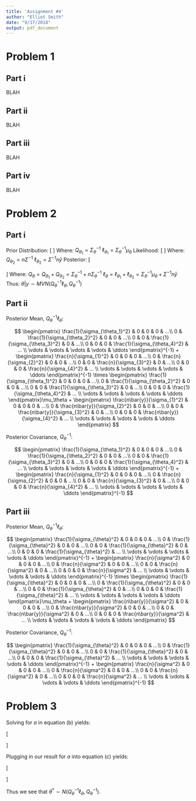 ```yaml
---
title: 'Assignment #4'
author: "Elliot Smith"
date: "9/17/2018"
output: pdf_document
---
```


# Problem 1

## Part i

BLAH

## Part ii

BLAH

## Part iii

BLAH

## Part iv

BLAH

# Problem 2

## Part i

Prior Distribution:
\newline
\[
\begin{aligned}
p(\theta) & \propto exp\bigg[-\frac{1}{2}\big(\theta - \mu_\theta\big)^{T}\Sigma_\theta^{-1}(\theta - \mu_\theta)\bigg] \\
& \propto exp\bigg[-\frac{1}{2}\big(\theta^{T}\Sigma_\theta^{-1}{\theta} - 2\theta^{T}\Sigma_\theta^{-1}\mu_\theta + \mu_\theta^{T}\Sigma_\theta^{-1}\mu_\theta\bigg] \\
& \propto exp\bigg[-\frac{1}{2}\big(\theta^{T}\Sigma_\theta^{-1}{\theta} - 2\theta^{T}\Sigma_\theta^{-1}\mu_\theta + \mu_\theta^{T}\Sigma_\theta^{-1}\mu_\theta\big)\bigg] \\
& \propto exp\bigg[-\frac{1}{2}\big(\theta^{T}\Sigma_\theta^{-1}{\theta} - 2\theta^{T}\Sigma_\theta^{-1}\mu_\theta\big)\bigg] \\
& \propto exp\bigg[-\frac{1}{2}\big(\theta^{T}Q_{\theta_1}{\theta} - 2\theta^{T}\ell_{\theta_1}\big)\bigg] \\
\end{aligned}
\]
\newline
Where:
\newline
\newline
$Q_{\theta_1} = \Sigma_\theta^{-1}$
\newline
$\ell_{\theta_1} = \Sigma_\theta^{-1}\mu_\theta$
\newline
\newline
\newline
Likelihood:
\newline
\[
\begin{aligned}
p(y|\theta) & \propto exp\bigg[-\frac{1}{2}\bigg(\sum_{i=1}^n y_i^{T}\Sigma^{-1}y_i - 2\sum_{i=1}^n \theta^T{\Sigma^{-1}}y_i + \sum_{i=1}^n \theta^T \Sigma^{-1}\theta \bigg)\bigg] \\
& \propto exp\bigg[-\frac{1}{2}\bigg(\theta^T n\Sigma^{-1}\theta - 2 \theta^T{\Sigma^{-1}}n{\bar{y}}\bigg)\bigg] \\
& \propto exp\bigg[-\frac{1}{2}\bigg(\theta^TQ_{\theta_2}\theta - 2 \theta^T\ell_{\theta_2}\bigg)\bigg] \\
\end{aligned}
\]
\newline
Where:
\newline
\newline
$Q_{\theta_2} = n\Sigma^{-1}$
\newline
$\ell_{\theta_2} = \Sigma^{-1}n\bar{y}$
\newline
\newline
\newline
Posterior:
\newline
\[
\begin{aligned}
p(\theta|y) & \propto exp\bigg[-\frac{1}{2}\big(\theta^{T}Q_{\theta_1}{\theta} - 2\theta^{T}\ell_{\theta_1}\big)\bigg] \times
exp\bigg[-\frac{1}{2}\bigg(\theta^TQ_{\theta_2}\theta - 2 \theta^T\ell_{\theta_2}\bigg)\bigg] \\
& \propto exp\bigg[-\frac{1}{2}\theta^TQ_{\theta_1}\theta + \theta^T\ell_{\theta_1} -\frac{1}{2}\theta^TQ_{\theta_2}\theta + \theta^T\ell_{\theta_2}\bigg] \\
& \propto exp\bigg[\theta^T\big(\ell_{\theta_1} + \ell_{\theta_2}\big) - \frac{1}{2}\theta^T\big(Q_{\theta_1} + Q_{\theta_2}\big)\theta\bigg] \\
& \propto exp\bigg[-\frac{1}{2}\big(\theta^TQ_\theta\theta - 2\theta^T\ell_\theta\big)\bigg] \\
\end{aligned}
\]
\newline
Where:
\newline
\newline
$Q_{\theta} = Q_{\theta_1} + Q_{\theta_2} = \Sigma_\theta^{-1} + n\Sigma_\theta^{-1}$
\newline
$\ell_{\theta} = \ell_{\theta_1} + \ell_{\theta_2} = \Sigma_\theta^{-1}\mu_\theta + \Sigma^{-1}n\bar{y}$
\newline
\newline
Thus:
\newline
\newline
$\theta|y \sim MVN(Q_\theta^{-1}\ell_\theta, Q_\theta^{-1})$

## Part ii

Posterior Mean, $Q_\theta^{-1}\ell_\theta$:

$$
\begin{pmatrix} 
\frac{1}{\sigma_{\theta_1}^2} & 0 & 0 & 0 & ...\\ 
0 & \frac{1}{\sigma_{\theta_2}^2} & 0 & 0 & ...\\ 
0 & 0 & \frac{1}{\sigma_{\theta_3}^2} & 0 & ...\\ 
0 & 0 & 0 & \frac{1}{\sigma_{\theta_4}^2} & ... \\
\vdots & \vdots & \vdots & \vdots & \ddots
\end{pmatrix}^{-1}
+
\begin{pmatrix} 
\frac{n}{\sigma_{1}^2} & 0 & 0 & 0 & ...\\ 
0 & \frac{n}{\sigma_{2}^2} & 0 & 0 & ...\\ 
0 & 0 & \frac{n}{\sigma_{3}^2} & 0 & ...\\ 
0 & 0 & 0 & \frac{n}{\sigma_{4}^2} & ... \\
\vdots & \vdots & \vdots & \vdots & \ddots
\end{pmatrix}^{-1}
\times
\begin{pmatrix} 
\frac{1}{\sigma_{\theta_1}^2} & 0 & 0 & 0 & ...\\ 
0 & \frac{1}{\sigma_{\theta_2}^2} & 0 & 0 & ...\\ 
0 & 0 & \frac{1}{\sigma_{\theta_3}^2} & 0 & ...\\ 
0 & 0 & 0 & \frac{1}{\sigma_{\theta_4}^2} & ... \\
\vdots & \vdots & \vdots & \vdots & \ddots
\end{pmatrix}\mu_\theta
+
\begin{pmatrix} 
\frac{n\bar{y}}{\sigma_{1}^2} & 0 & 0 & 0 & ...\\ 
0 & \frac{n\bar{y}}{\sigma_{2}^2} & 0 & 0 & ...\\ 
0 & 0 & \frac{n\bar{y}}{\sigma_{3}^2} & 0 & ...\\ 
0 & 0 & 0 & \frac{n\bar{y}}{\sigma_{4}^2} & ... \\
\vdots & \vdots & \vdots & \vdots & \ddots
\end{pmatrix}
$$

Posterior Covariance, $Q_\theta^{-1}$:

$$
\begin{pmatrix} 
\frac{1}{\sigma_{\theta_1}^2} & 0 & 0 & 0 & ...\\ 
0 & \frac{1}{\sigma_{\theta_2}^2} & 0 & 0 & ...\\ 
0 & 0 & \frac{1}{\sigma_{\theta_3}^2} & 0 & ...\\ 
0 & 0 & 0 & \frac{1}{\sigma_{\theta_4}^2} & ... \\
\vdots & \vdots & \vdots & \vdots & \ddots
\end{pmatrix}^{-1}
+
\begin{pmatrix} 
\frac{n}{\sigma_{1}^2} & 0 & 0 & 0 & ...\\ 
0 & \frac{n}{\sigma_{2}^2} & 0 & 0 & ...\\ 
0 & 0 & \frac{n}{\sigma_{3}^2} & 0 & ...\\ 
0 & 0 & 0 & \frac{n}{\sigma_{4}^2} & ... \\
\vdots & \vdots & \vdots & \vdots & \ddots
\end{pmatrix}^{-1}
$$

## Part iii

Posterior Mean, $Q_\theta^{-1}\ell_\theta$:

$$
\begin{pmatrix} 
\frac{1}{\sigma_{\theta}^2} & 0 & 0 & 0 & ...\\ 
0 & \frac{1}{\sigma_{\theta}^2} & 0 & 0 & ...\\ 
0 & 0 & \frac{1}{\sigma_{\theta}^2} & 0 & ...\\ 
0 & 0 & 0 & \frac{1}{\sigma_{\theta}^2} & ... \\
\vdots & \vdots & \vdots & \vdots & \ddots
\end{pmatrix}^{-1}
+
\begin{pmatrix} 
\frac{n}{\sigma^2} & 0 & 0 & 0 & ...\\ 
0 & \frac{n}{\sigma^2} & 0 & 0 & ...\\ 
0 & 0 & \frac{n}{\sigma^2} & 0 & ...\\ 
0 & 0 & 0 & \frac{n}{\sigma^2} & ... \\
\vdots & \vdots & \vdots & \vdots & \ddots
\end{pmatrix}^{-1}
\times
\begin{pmatrix} 
\frac{1}{\sigma_{\theta}^2} & 0 & 0 & 0 & ...\\ 
0 & \frac{1}{\sigma_{\theta}^2} & 0 & 0 & ...\\ 
0 & 0 & \frac{1}{\sigma_{\theta}^2} & 0 & ...\\ 
0 & 0 & 0 & \frac{1}{\sigma_{\theta}^2} & ... \\
\vdots & \vdots & \vdots & \vdots & \ddots
\end{pmatrix}\mu_\theta
+
\begin{pmatrix} 
\frac{n\bar{y}}{\sigma^2} & 0 & 0 & 0 & ...\\ 
0 & \frac{n\bar{y}}{\sigma^2} & 0 & 0 & ...\\ 
0 & 0 & \frac{n\bar{y}}{\sigma^2} & 0 & ...\\ 
0 & 0 & 0 & \frac{n\bar{y}}{\sigma^2} & ... \\
\vdots & \vdots & \vdots & \vdots & \ddots
\end{pmatrix}
$$

Posterior Covariance, $Q_\theta^{-1}$:

$$
\begin{pmatrix} 
\frac{1}{\sigma_{\theta}^2} & 0 & 0 & 0 & ...\\ 
0 & \frac{1}{\sigma_{\theta}^2} & 0 & 0 & ...\\ 
0 & 0 & \frac{1}{\sigma_{\theta}^2} & 0 & ...\\ 
0 & 0 & 0 & \frac{1}{\sigma_{\theta}^2} & ... \\
\vdots & \vdots & \vdots & \vdots & \ddots
\end{pmatrix}^{-1}
+
\begin{pmatrix} 
\frac{n}{\sigma^2} & 0 & 0 & 0 & ...\\ 
0 & \frac{n}{\sigma^2} & 0 & 0 & ...\\ 
0 & 0 & \frac{n}{\sigma^2} & 0 & ...\\ 
0 & 0 & 0 & \frac{n}{\sigma^2} & ... \\
\vdots & \vdots & \vdots & \vdots & \ddots
\end{pmatrix}^{-1}
$$

# Problem 3

Solving for $a$ in equation (b) yields:

\[
\begin{aligned}
La & = \ell_\theta \\
a & = \frac{\ell_\theta}{L}
\end{aligned}
\]

Plugging in our result for $a$ into equation (c) yields:

\[
\begin{aligned}
L^T{\theta^*} & = a + e \\
& = \frac{\ell_\theta}{L} + e \\
LL^T{}\theta^* & = \ell_\theta + Le \\
Q_\theta{\theta^*} & = \ell_\theta + Le \\
\theta^* & = \frac{\ell_\theta + Le}{Q_\theta} \\
& = {Q_\theta^{-1}}(\ell_\theta + Le) \\
& = {Q_\theta^{-1}}\ell_\theta + {Q_\theta^{-1}}Le \\
& = {Q_\theta^{-1}}\ell_\theta + N\big[0, (Q_\theta^{-1}L)^TI_d(Q_\theta^{-1}L)\big] \\
& = {Q_\theta^{-1}}\ell_\theta + N\big[0, L^T{Q_\theta^{-1}}^T{Q_\theta^{-1}}L\big] \\
& = {Q_\theta^{-1}}\ell_\theta + N\big[0, \frac{1}{Q_\theta}\big] \\
& = {Q_\theta^{-1}}\ell_\theta + N\big[0, Q_\theta^{-1}\big] \\
& \sim N({Q_\theta^{-1}}\ell_\theta, Q_\theta^{-1})
\end{aligned}
\]

Thus we see that $\theta^* \sim N({Q_\theta^{-1}}\ell_\theta, Q_\theta^{-1})$.